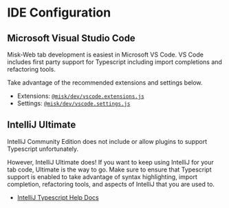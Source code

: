 # IDE Configuration

## Microsoft Visual Studio Code

Misk-Web tab development is easiest in Microsoft VS Code. VS Code includes first party support for Typescript including import completions and refactoring tools.

Take advantage of the recommended extensions and settings below.

- Extensions: [`@misk/dev/vscode.extensions.js`](https://raw.githubusercontent.com/cashapp/misk-web/master/packages/%40misk/dev/vscode.extensions.js)
- Settings: [`@misk/dev/vscode.settings.js`](https://raw.githubusercontent.com/cashapp/misk-web/master/packages/%40misk/dev/vscode.settings.js)

## IntelliJ Ultimate

IntelliJ Community Edition does not include or allow plugins to support Typescript unfortunately.

However, IntelliJ Ultimate does! If you want to keep using IntelliJ for your tab code, Ultimate is the way to go. Make sure to ensure that Typescript support is enabled to take advantage of syntax highlighting, import completion, refactoring tools, and aspects of IntelliJ that you are used to.

- [IntelliJ Typescript Help Docs](https://www.jetbrains.com/help/idea/typescript-support.html)
